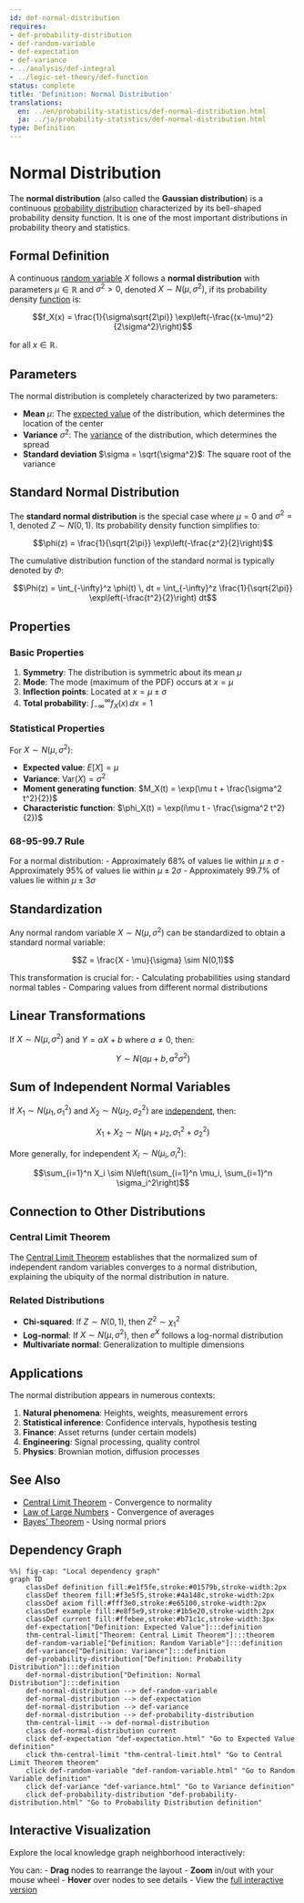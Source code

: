 ```yaml
---
id: def-normal-distribution
requires:
- def-probability-distribution
- def-random-variable
- def-expectation
- def-variance
- ../analysis/def-integral
- ../logic-set-theory/def-function
status: complete
title: 'Definition: Normal Distribution'
translations:
  en: ../en/probability-statistics/def-normal-distribution.html
  ja: ../ja/probability-statistics/def-normal-distribution.html
type: Definition
---
```


# Normal Distribution {#def-normal-distribution}

The **normal distribution** (also called the **Gaussian distribution**) is a continuous [probability distribution](def-probability-distribution.qmd) characterized by its bell-shaped probability density function. It is one of the most important distributions in probability theory and statistics.

## Formal Definition

A continuous [random variable](def-random-variable.qmd) $X$ follows a **normal distribution** with parameters $\mu \in \mathbb{R}$ and $\sigma^2 > 0$, denoted $X \sim N(\mu, \sigma^2)$, if its probability density [function](../logic-set-theory/def-function.qmd) is:

$$f_X(x) = \frac{1}{\sigma\sqrt{2\pi}} \exp\left(-\frac{(x-\mu)^2}{2\sigma^2}\right)$$

for all $x \in \mathbb{R}$.

## Parameters

The normal distribution is completely characterized by two parameters:

- **Mean** $\mu$: The [expected value](def-expectation.qmd) of the distribution, which determines the location of the center
- **Variance** $\sigma^2$: The [variance](def-variance.qmd) of the distribution, which determines the spread
- **Standard deviation** $\sigma = \sqrt{\sigma^2}$: The square root of the variance

## Standard Normal Distribution

The **standard normal distribution** is the special case where $\mu = 0$ and $\sigma^2 = 1$, denoted $Z \sim N(0,1)$. Its probability density function simplifies to:

$$\phi(z) = \frac{1}{\sqrt{2\pi}} \exp\left(-\frac{z^2}{2}\right)$$

The cumulative distribution function of the standard normal is typically denoted by $\Phi$:

$$\Phi(z) = \int_{-\infty}^z \phi(t) \, dt = \int_{-\infty}^z \frac{1}{\sqrt{2\pi}} \exp\left(-\frac{t^2}{2}\right) dt$$

## Properties

### Basic Properties

1. **Symmetry**: The distribution is symmetric about its mean $\mu$
2. **Mode**: The mode (maximum of the PDF) occurs at $x = \mu$
3. **Inflection points**: Located at $x = \mu \pm \sigma$
4. **Total probability**: $\int_{-\infty}^{\infty} f_X(x) \, dx = 1$

### Statistical Properties

For $X \sim N(\mu, \sigma^2)$:

- **Expected value**: $E[X] = \mu$
- **Variance**: $\text{Var}(X) = \sigma^2$
- **Moment generating function**: $M_X(t) = \exp(\mu t + \frac{\sigma^2 t^2}{2})$
- **Characteristic function**: $\phi_X(t) = \exp(i\mu t - \frac{\sigma^2 t^2}{2})$

### 68-95-99.7 Rule

For a normal distribution:
- Approximately 68% of values lie within $\mu \pm \sigma$
- Approximately 95% of values lie within $\mu \pm 2\sigma$
- Approximately 99.7% of values lie within $\mu \pm 3\sigma$

## Standardization

Any normal random variable $X \sim N(\mu, \sigma^2)$ can be standardized to obtain a standard normal variable:

$$Z = \frac{X - \mu}{\sigma} \sim N(0,1)$$

This transformation is crucial for:
- Calculating probabilities using standard normal tables
- Comparing values from different normal distributions

## Linear Transformations

If $X \sim N(\mu, \sigma^2)$ and $Y = aX + b$ where $a \neq 0$, then:

$$Y \sim N(a\mu + b, a^2\sigma^2)$$

## Sum of Independent Normal Variables

If $X_1 \sim N(\mu_1, \sigma_1^2)$ and $X_2 \sim N(\mu_2, \sigma_2^2)$ are [independent](def-independence.qmd), then:

$$X_1 + X_2 \sim N(\mu_1 + \mu_2, \sigma_1^2 + \sigma_2^2)$$

More generally, for independent $X_i \sim N(\mu_i, \sigma_i^2)$:

$$\sum_{i=1}^n X_i \sim N\left(\sum_{i=1}^n \mu_i, \sum_{i=1}^n \sigma_i^2\right)$$

## Connection to Other Distributions

### Central Limit Theorem

The [Central Limit Theorem](thm-central-limit.qmd) establishes that the normalized sum of independent random variables converges to a normal distribution, explaining the ubiquity of the normal distribution in nature.

### Related Distributions

- **Chi-squared**: If $Z \sim N(0,1)$, then $Z^2 \sim \chi^2_1$
- **Log-normal**: If $X \sim N(\mu, \sigma^2)$, then $e^X$ follows a log-normal distribution
- **Multivariate normal**: Generalization to multiple dimensions

## Applications

The normal distribution appears in numerous contexts:

1. **Natural phenomena**: Heights, weights, measurement errors
2. **Statistical inference**: Confidence intervals, hypothesis testing
3. **Finance**: Asset returns (under certain models)
4. **Engineering**: Signal processing, quality control
5. **Physics**: Brownian motion, diffusion processes

## See Also

- [Central Limit Theorem](thm-central-limit.qmd) - Convergence to normality
- [Law of Large Numbers](thm-law-of-large-numbers.qmd) - Convergence of averages
- [Bayes' Theorem](thm-bayes.qmd) - Using normal priors

## Dependency Graph

```mermaid
%%| fig-cap: "Local dependency graph"
graph TD
    classDef definition fill:#e1f5fe,stroke:#01579b,stroke-width:2px
    classDef theorem fill:#f3e5f5,stroke:#4a148c,stroke-width:2px
    classDef axiom fill:#fff3e0,stroke:#e65100,stroke-width:2px
    classDef example fill:#e8f5e9,stroke:#1b5e20,stroke-width:2px
    classDef current fill:#ffebee,stroke:#b71c1c,stroke-width:3px
    def-expectation["Definition: Expected Value"]:::definition
    thm-central-limit["Theorem: Central Limit Theorem"]:::theorem
    def-random-variable["Definition: Random Variable"]:::definition
    def-variance["Definition: Variance"]:::definition
    def-probability-distribution["Definition: Probability Distribution"]:::definition
    def-normal-distribution["Definition: Normal Distribution"]:::definition
    def-normal-distribution --> def-random-variable
    def-normal-distribution --> def-expectation
    def-normal-distribution --> def-variance
    def-normal-distribution --> def-probability-distribution
    thm-central-limit --> def-normal-distribution
    class def-normal-distribution current
    click def-expectation "def-expectation.html" "Go to Expected Value definition"
    click thm-central-limit "thm-central-limit.html" "Go to Central Limit Theorem theorem"
    click def-random-variable "def-random-variable.html" "Go to Random Variable definition"
    click def-variance "def-variance.html" "Go to Variance definition"
    click def-probability-distribution "def-probability-distribution.html" "Go to Probability Distribution definition"
```

## Interactive Visualization

Explore the local knowledge graph neighborhood interactively:

::: {.graph-viz data-id="def-normal-distribution" data-width="700" data-height="500"}
:::

You can:
- **Drag** nodes to rearrange the layout
- **Zoom** in/out with your mouse wheel
- **Hover** over nodes to see details
- View the [full interactive version](../../output/interactive/def-normal-distribution.html){target="_blank"}
